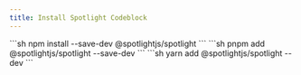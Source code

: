 ```yaml
---
title: Install Spotlight Codeblock
---
```



<Tabs>
  <TabItem label="npm">
  ```sh 
  npm install --save-dev @spotlightjs/spotlight
  ```
  </TabItem>
  <TabItem label="pnpm">
  ```sh 
  pnpm add @spotlightjs/spotlight --save-dev
  ```
  </TabItem>
  <TabItem label="yarn">
  ```sh 
  yarn add @spotlightjs/spotlight --dev
  ```
  </TabItem>
</Tabs>